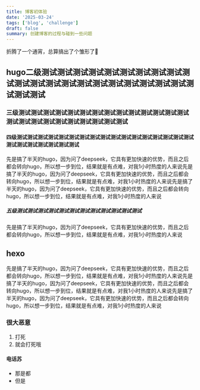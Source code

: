 ```yaml
---
title: 博客初体验
date: '2025-03-24'
tags: ['blog', 'challenge']
draft: false
summary: 创建博客的过程与碰到一些问题
---
```


折腾了一个通宵，总算搞出了个雏形了🤣

## hugo二级测试测试测试测试测试测试测试测试测试测试测试测试测试测试测试测试测试测试测试测试测试测试测试测试

### 三级测试测试测试测试测试测试测试测试测试测试测试测试测试测试测试测试测试测试测试测试测试测试测试测试

#### 四级测试测试测试测试测试测试测试测试测试测试测试测试测试测试测试测试测试测试测试测试测试测试测试测试

先是搞了半天的hugo，因为问了deepseek，它具有更加快速的优势，而且之后都会转向hugo，所以想一步到位，结果就是有点难，对我1小时热度的人来说先是搞了半天的hugo，因为问了deepseek，它具有更加快速的优势，而且之后都会转向hugo，所以想一步到位，结果就是有点难，对我1小时热度的人来说先是搞了半天的hugo，因为问了deepseek，它具有更加快速的优势，而且之后都会转向hugo，所以想一步到位，结果就是有点难，对我1小时热度的人来说

##### 五级测试测试测试测试测试测试测试测试测试测试测试测试

先是搞了半天的hugo，因为问了deepseek，它具有更加快速的优势，而且之后都会转向hugo，所以想一步到位，结果就是有点难，对我1小时热度的人来说

## hexo

先是搞了半天的hugo，因为问了deepseek，它具有更加快速的优势，而且之后都会转向hugo，所以想一步到位，结果就是有点难，对我1小时热度的人来说先是搞了半天的hugo，因为问了deepseek，它具有更加快速的优势，而且之后都会转向hugo，所以想一步到位，结果就是有点难，对我1小时热度的人来说先是搞了半天的hugo，因为问了deepseek，它具有更加快速的优势，而且之后都会转向hugo，所以想一步到位，结果就是有点难，对我1小时热度的人来说

### 很大恶意

1. 打死
2. 就会打死哦

#### 电话苏

- 那是都
- 但是
